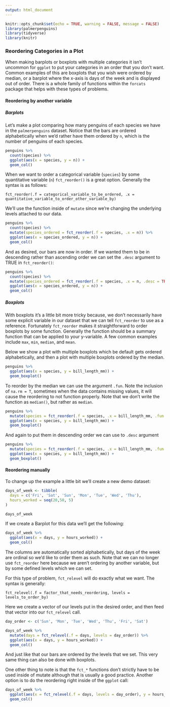 ```yaml
---
output: html_document
---
```


```r
knitr::opts_chunk$set(echo = TRUE, warning = FALSE, message = FALSE)
library(palmerpenguins)
library(tidyverse)
library(knitr)
```

### Reordering Categories in a Plot

When making barplots or boxplots with multiple categories it isn't uncommon for `ggplot` to put your categories in an order that you don't want. Common examples of this are boxplots that you wish were ordered by median, or a barplot where the x-axis is days of the week and is displayed out of order. There is a whole family of functions within the `forcats` package that helps with these types of problems.

#### Reordering by another variable

##### Barplots

Let's make a plot comparing how many penguins of each species we have in the `palmerpenguins` dataset. Notice that the bars are ordered alphabetically when we'd rather have them ordered by `n`, which is the number of penguins of each species.

```r
penguins %>% 
  count(species) %>% 
  ggplot(aes(x = species, y = n)) +
  geom_col()
```

When we want to order a categorical variable (`species`) by some quantitative variable (`n`) `fct_reorder()` is a great option. Generally the syntax is as follows:

```
fct_reorder(.f = categorical_variable_to_be_ordered, .x = quantitative_variable_to_order_other_variable_by)
```

We'll use the function inside of `mutate` since we're changing the underlying levels attached to our data. 

```r
penguins %>% 
  count(species) %>% 
  mutate(species_ordered = fct_reorder(.f = species, .x = n)) %>%
  ggplot(aes(x = species_ordered, y = n)) +
  geom_col()
```

And as desired, our bars are now in order. If we wanted them to be in descending rather than ascending order we can set the `.desc` argument to TRUE in `fct_reorder()`:

```r
penguins %>% 
  count(species) %>% 
  mutate(species_ordered = fct_reorder(.f = species, .x = n, .desc = TRUE)) %>%
  ggplot(aes(x = species_ordered, y = n)) +
  geom_col()
```

##### Boxplots

With boxplots it's a little bit more tricky because, we don't necessarily have some explicit variable in our dataset that we can tell `fct_reorder` to use as a reference. Fortunately `fct_reorder` makes it straightforward to order boxplots by some function. Generally the function should be a summary function that can be applied to your y-variable. A few common examples include `max`, `min`, `median`, and `mean`.

Below we show a plot with multiple boxplots which be default gets ordered alphabetically, and then a plot with multiple boxplots ordered by the median.

```r
penguins %>% 
  ggplot(aes(x = species, y = bill_length_mm)) +
  geom_boxplot()
```

To reorder by the median we can use the argument `.fun`. Note the inclusion of `na.rm = T`, sometimes when the data contains missing values, it will cause the reordering to not function properly. Note that we don't write the function as `median()`, but rather as `median`.

```r
penguins %>% 
  mutate(species = fct_reorder(.f = species, .x = bill_length_mm, .fun = median, na.rm = T)) %>% 
  ggplot(aes(x = species, y = bill_length_mm)) +
  geom_boxplot()
```

And again to put them in descending order we can use to `.desc` argument

```r
penguins %>% 
  mutate(species = fct_reorder(.f = species, .x = bill_length_mm, .fun = median, na.rm = T, .desc = T)) %>% 
  ggplot(aes(x = species, y = bill_length_mm)) +
  geom_boxplot()
```

#### Reordering manually

To change up the example a little bit we'll create a new demo dataset: 

```r
days_of_week <- tibble(
  days = c('Fri', 'Sat', 'Sun', 'Mon', 'Tue', 'Wed', 'Thu'),
  hours_worked = seq(20,50, 5)
)

days_of_week
```

If we create a Barplot for this data we'll get the following:

```r
days_of_week %>% 
  ggplot(aes(x = days, y = hours_worked)) +
  geom_col()
```

The columns are automatically sorted alphabetically, but days of the week are ordinal so we'd like to order them as such. Note that we can no longer use `fct_reorder` here because we aren't ordering by another variable, but by some defined levels which we can set.

For this type of problem, `fct_relevel` will do exactly what we want. The syntax is generally:

```
fct_relevel(.f = factor_that_needs_reordering, levels = levels_to_order_by)
```

Here we create a vector of our levels put in the desired order, and then feed that vector into our `fct_relevel` call.

```r
day_order <- c('Sun', 'Mon', 'Tue', 'Wed', 'Thu', 'Fri', 'Sat')

days_of_week %>% 
  mutate(days = fct_relevel(.f = days, levels = day_order)) %>% 
  ggplot(aes(x = days, y = hours_worked)) +
  geom_col()

```

And just like that our bars are ordered by the levels that we set. This very same thing can also be done with boxplots.

One other thing to note is that the `fct_*` functions don't strictly have to be used inside of mutate although that is usually a good practice. Another option is to do the reordering right inside of the `ggplot` call:

```r
days_of_week %>% 
  ggplot(aes(x = fct_relevel(.f = days, levels = day_order), y = hours_worked)) +
  geom_col()
```


